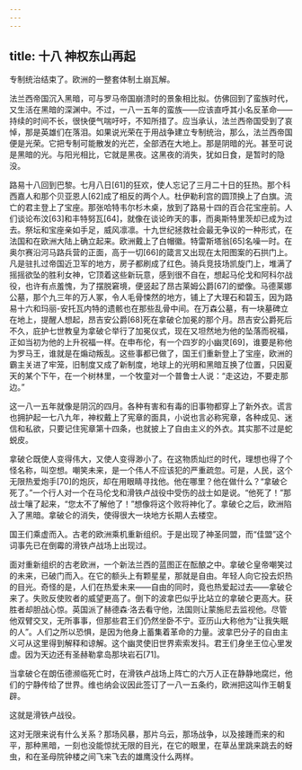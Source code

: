 ```yaml
---
---
---
```

title: 十八 神权东山再起
---




专制统治结束了。欧洲的一整套体制土崩瓦解。

法兰西帝国沉入黑暗，可与罗马帝国崩溃时的景象相比拟。仿佛回到了蛮族时代，又生活在黑暗的深渊中。不过，一八一五年的蛮族——应该直呼其小名反革命——持续的时间不长，很快便气喘吁吁，不知所措了。应当承认，法兰西帝国受到了哀悼，那是英雄们在落泪。如果说光荣在于用战争建立专制统治，那么，法兰西帝国便是光荣。它把专制可能散发的光芒，全部洒在大地上。那是阴暗的光。甚至可说是黑暗的光。与阳光相比，它就是黑夜。这黑夜的消失，犹如日食，是暂时的隐没。

路易十八回到巴黎。七月八日[61]的狂欢，使人忘记了三月二十日的狂热。那个科西嘉人和那个贝亚恩人[62]成了相反的两个人。杜伊勒利宫的圆顶换上了白旗。流亡的君主登上了宝座。那张哈特韦尔杉木桌，放到了路易十四的百合花宝座前。人们谈论布汶[63]和丰特努瓦[64]，就像在谈论昨天的事，而奥斯特里茨却已成为过去。祭坛和宝座亲如手足，威风凛凛。十九世纪拯救社会最无争议的一种形式，在法国和在欧洲大陆上确立起来。欧洲戴上了白帽徽。特雷斯塔翁[65]名噪一时。在奥尔赛沿河马路兵营的正面，高于一切[66]的箴言又出现在太阳图案的石拱门上。凡是驻扎过帝国近卫军的地方，房子都刷成了红色。骑兵竞技场凯旋门上，堆满了摇摇欲坠的胜利女神，它顶着这些新玩意，感到很不自在，想起马伦戈和阿科尔战役，也许有点羞愧，为了摆脱窘境，便竖起了昂古莱姆公爵[67]的塑像。马德莱娜公墓，那个九三年的万人冢，令人毛骨悚然的地方，铺上了大理石和碧玉，因为路易十六和玛丽-安托瓦内特的遗骸也在那些乱骨中间。在万森公墓，有一块墓碑立在地上，提醒人想起，昂吉安公爵[68]死在拿破仑加冕的那个月。昂吉安公爵死后不久，庇护七世教皇为拿破仑举行了加冕仪式，现在又坦然地为他的坠落而祝福，正如当初为他的上升祝福一样。在申布伦，有一个四岁的小幽灵[69]，谁要是称他为罗马王，谁就是在煽动叛乱。这些事都已做了，国王们重新登上了宝座，欧洲的霸主关进了牢笼，旧制度又成了新制度，地球上的光明和黑暗互换了位置，只因夏天的某个下午，在一个树林里，一个牧童对一个普鲁士人说：“走这边，不要走那边。”

这一八一五年就像是阴沉的四月。各种有害和有毒的旧事物都穿上了新外衣。谎言也拥护起一七八九年，神权戴上了宪章的面具，小说也言必称宪章，各种成见、迷信和私欲，只要记住宪章第十四条，也就披上了自由主义的外衣。其实那不过是蛇蜕皮。

拿破仑既使人变得伟大，又使人变得渺小了。在这物质灿烂的时代，理想也得了个怪名称，叫空想。嘲笑未来，是一个伟人不应该犯的严重疏忽。可是，人民，这个无限热爱炮手[70]的炮灰，却在用眼睛寻找他。他在哪里？他在做什么？“拿破仑死了。”一个行人对一个在马伦戈和滑铁卢战役中受伤的战士如是说。“他死了！”那战士嚷了起来，“您太不了解他了！”想像将这个败将神化了。拿破仑之后，欧洲陷入了黑暗。拿破仑的消失，使得很大一块地方长期人去楼空。

国王们乘虚而入。古老的欧洲乘机重新组织。于是出现了神圣同盟，而“佳盟”这个词事先已在倒霉的滑铁卢战场上出现过。

面对重新组织的古老欧洲，一个新法兰西的蓝图正在酝酿之中。拿破仑皇帝嘲笑过的未来，已破门而入。在它的额头上有颗星星，那就是自由。年轻人向它投去炽热的目光。奇怪的是，人们在热爱未来——自由的同时，竟也热爱起过去——拿破仑来了。失败反使败者的威望更高了。倒下的波拿巴似乎比站立的拿破仑更高大。获胜者却胆战心惊。英国派了赫德森·洛去看守他，法国则让蒙施尼去监视他。尽管他双臂交叉，无所事事，但那些君王们仍然坐卧不宁。亚历山大称他为“让我失眠的人”。人们之所以恐惧，是因为他身上蓄集着革命的力量。波拿巴分子的自由主义可从这里得到解释和谅解。这个幽灵使旧世界索索发抖。君王们身坐王位心里发虚。因为天边还有圣赫勒拿岛那块岩石[71]。

当拿破仑在朗伍德濒临死亡时，在滑铁卢战场上阵亡的六万人正在静静地腐烂，他们的宁静传给了世界。维也纳会议因此签订了一八一五条约，欧洲把这叫作王朝复辟。

这就是滑铁卢战役。

这对无限来说有什么关系？那场风暴，那片乌云，那场战争，以及接踵而来的和平，那种黑暗，一刻也没能惊扰无限的目光，在它的眼里，在草丛里跳来跳去的蚜虫，和在圣母院钟楼之间飞来飞去的雄鹰没什么两样。